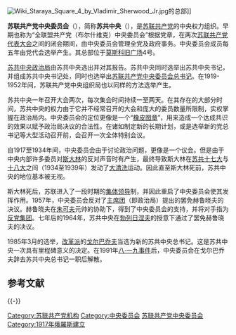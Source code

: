 {{Unreferenced |time=2021-01-05T03:05:23+00:00 }}
{{NoteTA|G1=WP|G3=MI|G4=TO}}[[File:Wiki_Staraya_Square_4_by_Vladimir_Sherwood_Jr.jpg|thumb]]的总部]]
{{Soviet Union sidebar}}

'''苏联共产党中央委员会'''（{{lang-ru|Центральный комитет Коммунистической партии Советского Союза, ЦК КПСС}}），简称'''苏共中央'''（{{lang-ru|ЦК}}），是[[苏联共产党|苏联共产党]]的中央权力组织。早期也称为“全联盟共产党（布尔什维克）中央委员会”根据党章，在两次[[苏联共产党代表大会|苏联共产党代表大会]]之间的闭会期间，由中央委员会管理全党及政府事务。中央委员会成员每五年由党代会选举产生。其总部位于[[莫斯科|莫斯科]][[旧广场|旧广场]]4号。

[[苏联共产党中央政治局|苏共中央政治局]]由苏共中央选出并对其报告。苏共中央同时选举出苏共中央书记，并组成苏共中央书记处，同时也选举出[[苏联共产党中央委员会总书记|苏联共产党中央委员会总书记]]。在1919-1952年间，苏联共产党中央组织局也以同样的方法选举产生。

苏共中央一年召开大会两次，每次集会时间持续一至两天。在其存在的大部分时间，苏共中央的权力由于它并不经常召开的大会和庞大的委员数量所限制，实权掌握在政治局内。中央委员会的定位更像是一个“[[橡皮图章|橡皮图章]]”，用来造成一个达成共识的效果以赋予政治局决议的合法性。在诸如制定新的长期计划，或是选举新的党总书记等大型活动召开前，会召开一次全体特别会议。

自1917至1934年间，中央委员会由于讨论政治问题，更像是一个议会。但是由于中央内部许多委员对[[斯大林|斯大林]]的反对声音时有产生，最终导致斯大林在[[全联盟共产党（布尔什维克）第十七次代表大会|苏共十七大]]与[[十八大|十八大]]之间（1934至1939年）发动了[[大清洗|大清洗]]运动。因此直至斯大林死前，苏共中央的地位基本被无视。

斯大林死后，苏联进入了一段时期的[[集体领导|集体领导]]制，并因此重启了中央委员会使其发挥作用。1957年，中央委员会反对了[[主席团|主席团]]（即政治局）提出的罢免赫鲁晓夫的决议。赫鲁晓夫在[[朱可夫|朱可夫]]元帅的协助下，得到了中央委员会的支持，并将对手指为[[反党集团|反党集团]]。七年后的1964年，苏共中央在[[勃列日涅夫|勃列日涅夫]]的授意下通过了罢免赫鲁晓夫的决议。

1985年3月的选举，[[改革派|改革派]]的[[戈尔巴乔夫|戈尔巴乔夫]]当选为新的苏共中央总书记。这是苏共中央一次具有里程碑意义的决定。在1991年[[八·一九事件|八·一九事件]]后，中央委员会在戈尔巴乔夫辞去苏共中央总书记一职后解散。

== 参考文献 ==
{{Reflist}}

{{-}}
{{苏联共产党}}
{{苏联主题}}

[[Category:苏联共产党机构|Category:苏联共产党机构]]
[[Category:中央委员会|Category:中央委员会]]
[[Category:苏联共产党中央委员会|]]
[[Category:1917年俄羅斯建立|Category:1917年俄羅斯建立]]